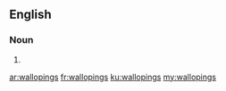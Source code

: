 ==English==

===Noun===
{{head|en}}

# {{plural of|walloping}}

[[ar:wallopings]]
[[fr:wallopings]]
[[ku:wallopings]]
[[my:wallopings]]
